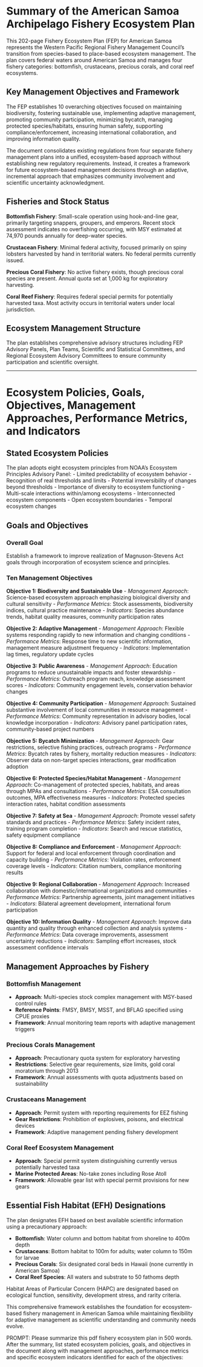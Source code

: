 # Summary of the American Samoa Archipelago Fishery Ecosystem Plan

This 202-page Fishery Ecosystem Plan (FEP) for American Samoa represents the Western Pacific Regional Fishery Management Council's transition from species-based to place-based ecosystem management. The plan covers federal waters around American Samoa and manages four fishery categories: bottomfish, crustaceans, precious corals, and coral reef ecosystems.

## Key Management Objectives and Framework

The FEP establishes 10 overarching objectives focused on maintaining biodiversity, fostering sustainable use, implementing adaptive management, promoting community participation, minimizing bycatch, managing protected species/habitats, ensuring human safety, supporting compliance/enforcement, increasing international collaboration, and improving information quality.

The document consolidates existing regulations from four separate fishery management plans into a unified, ecosystem-based approach without establishing new regulatory requirements. Instead, it creates a framework for future ecosystem-based management decisions through an adaptive, incremental approach that emphasizes community involvement and scientific uncertainty acknowledgment.

## Fisheries and Stock Status

**Bottomfish Fishery**: Small-scale operation using hook-and-line gear, primarily targeting snappers, groupers, and emperors. Recent stock assessment indicates no overfishing occurring, with MSY estimated at 74,970 pounds annually for deep-water species.

**Crustacean Fishery**: Minimal federal activity, focused primarily on spiny lobsters harvested by hand in territorial waters. No federal permits currently issued.

**Precious Coral Fishery**: No active fishery exists, though precious coral species are present. Annual quota set at 1,000 kg for exploratory harvesting.

**Coral Reef Fishery**: Requires federal special permits for potentially harvested taxa. Most activity occurs in territorial waters under local jurisdiction.

## Ecosystem Management Structure

The plan establishes comprehensive advisory structures including FEP Advisory Panels, Plan Teams, Scientific and Statistical Committees, and Regional Ecosystem Advisory Committees to ensure community participation and scientific oversight.

---

# Ecosystem Policies, Goals, Objectives, Management Approaches, Performance Metrics, and Indicators

## Stated Ecosystem Policies

The plan adopts eight ecosystem principles from NOAA's Ecosystem Principles Advisory Panel:
- Limited predictability of ecosystem behavior
- Recognition of real thresholds and limits
- Potential irreversibility of changes beyond thresholds
- Importance of diversity to ecosystem functioning
- Multi-scale interactions within/among ecosystems
- Interconnected ecosystem components
- Open ecosystem boundaries
- Temporal ecosystem changes

## Goals and Objectives

### Overall Goal
Establish a framework to improve realization of Magnuson-Stevens Act goals through incorporation of ecosystem science and principles.

### Ten Management Objectives

**Objective 1: Biodiversity and Sustainable Use**
- *Management Approach*: Science-based ecosystem approach emphasizing biological diversity and cultural sensitivity
- *Performance Metrics*: Stock assessments, biodiversity indices, cultural practice maintenance
- *Indicators*: Species abundance trends, habitat quality measures, community participation rates

**Objective 2: Adaptive Management**
- *Management Approach*: Flexible systems responding rapidly to new information and changing conditions
- *Performance Metrics*: Response time to new scientific information, management measure adjustment frequency
- *Indicators*: Implementation lag times, regulatory update cycles

**Objective 3: Public Awareness**
- *Management Approach*: Education programs to reduce unsustainable impacts and foster stewardship
- *Performance Metrics*: Outreach program reach, knowledge assessment scores
- *Indicators*: Community engagement levels, conservation behavior changes

**Objective 4: Community Participation**
- *Management Approach*: Sustained substantive involvement of local communities in resource management
- *Performance Metrics*: Community representation in advisory bodies, local knowledge incorporation
- *Indicators*: Advisory panel participation rates, community-based project numbers

**Objective 5: Bycatch Minimization**
- *Management Approach*: Gear restrictions, selective fishing practices, outreach programs
- *Performance Metrics*: Bycatch rates by fishery, mortality reduction measures
- *Indicators*: Observer data on non-target species interactions, gear modification adoption

**Objective 6: Protected Species/Habitat Management**
- *Management Approach*: Co-management of protected species, habitats, and areas through MPAs and consultations
- *Performance Metrics*: ESA consultation outcomes, MPA effectiveness measures
- *Indicators*: Protected species interaction rates, habitat condition assessments

**Objective 7: Safety at Sea**
- *Management Approach*: Promote vessel safety standards and practices
- *Performance Metrics*: Safety incident rates, training program completion
- *Indicators*: Search and rescue statistics, safety equipment compliance

**Objective 8: Compliance and Enforcement**
- *Management Approach*: Support for federal and local enforcement through coordination and capacity building
- *Performance Metrics*: Violation rates, enforcement coverage levels
- *Indicators*: Citation numbers, compliance monitoring results

**Objective 9: Regional Collaboration**
- *Management Approach*: Increased collaboration with domestic/international organizations and communities
- *Performance Metrics*: Partnership agreements, joint management initiatives
- *Indicators*: Bilateral agreement development, international forum participation

**Objective 10: Information Quality**
- *Management Approach*: Improve data quantity and quality through enhanced collection and analysis systems
- *Performance Metrics*: Data coverage improvements, assessment uncertainty reductions
- *Indicators*: Sampling effort increases, stock assessment confidence intervals

## Management Approaches by Fishery

### Bottomfish Management
- **Approach**: Multi-species stock complex management with MSY-based control rules
- **Reference Points**: FMSY, BMSY, MSST, and BFLAG specified using CPUE proxies
- **Framework**: Annual monitoring team reports with adaptive management triggers

### Precious Corals Management
- **Approach**: Precautionary quota system for exploratory harvesting
- **Restrictions**: Selective gear requirements, size limits, gold coral moratorium through 2013
- **Framework**: Annual assessments with quota adjustments based on sustainability

### Crustaceans Management
- **Approach**: Permit system with reporting requirements for EEZ fishing
- **Gear Restrictions**: Prohibition of explosives, poisons, and electrical devices
- **Framework**: Adaptive management pending fishery development

### Coral Reef Ecosystem Management
- **Approach**: Special permit system distinguishing currently versus potentially harvested taxa
- **Marine Protected Areas**: No-take zones including Rose Atoll
- **Framework**: Allowable gear list with special permit provisions for new gears

## Essential Fish Habitat (EFH) Designations

The plan designates EFH based on best available scientific information using a precautionary approach:

- **Bottomfish**: Water column and bottom habitat from shoreline to 400m depth
- **Crustaceans**: Bottom habitat to 100m for adults; water column to 150m for larvae
- **Precious Corals**: Six designated coral beds in Hawaii (none currently in American Samoa)
- **Coral Reef Species**: All waters and substrate to 50 fathoms depth

Habitat Areas of Particular Concern (HAPC) are designated based on ecological function, sensitivity, development stress, and rarity criteria.

This comprehensive framework establishes the foundation for ecosystem-based fishery management in American Samoa while maintaining flexibility for adaptive management as scientific understanding and community needs evolve.

PROMPT: Please summarize this pdf fishery ecosystem plan in 500 words. After the summary, list stated ecosystem policies, goals, and objectives in the document along with management approaches, performance metrics and specific ecosystem indicators identified for each of the objectives: